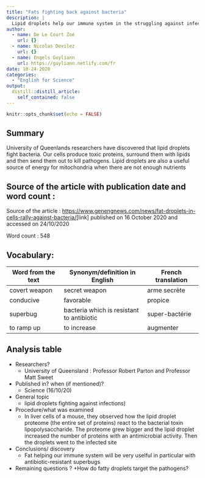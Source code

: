 ```yaml
---
title: "Fats fighting back against bacteria"
description: |
  Lipid droplets help our immune system in the struggling against infections.
author:
  - name: De Le Court Zoé
    url: {}
  - name: Nicolas Devilez
    url: {}
  - name: Engels Guyliann
    url: https://guyliann.netlify.com/fr
date: 10-24-2020
categories:
  - "English for Science"
output:
  distill::distill_article:
    self_contained: false
---
```


```r
knitr::opts_chunk$set(echo = FALSE)
```

## Summary 

University of Queenlands researchers have discovered that lipid droplets fight bacteria. Our cells produce toxic proteins, surround them with lipids and then send them out to kill pathogens. Lipid droplets are also a useful source of energy for mitochondria when there are not enough nutrients

## Source of the article with publication date and word count :
Source of the article : <https://www.genengnews.com/news/fat-droplets-in-cells-rally-against-bacteria/>[link] published on 16 October 2020 and accessed on 24/10/2020

Word count : 548

## Vocabulary: 

| Word from the text | Synonym/definition in English | French translation |
|--------------------|-------------------------------|--------------------|
|   covert weapon    |        secret weapon          |    arme secrète    |
|    conducive       |         favorable             |      propice       |
|    superbug       | bacteria which is resistant to antibiotic |     super-bactérie       |
|   to ramp up       |         to increase          |       augmenter     |


## Analysis table

- Researchers? 
    + University of Queensland : Professor Robert Parton and Professor Matt Sweet 

- Published in? when (if mentioned)?
    + Science (16/10/20)  

- General topic
    + lipid droplets fighting against infections) 
- Procedure/what was examined
    + In liver cells of a mouse, they observed how the lipid droplet proteome (the entire set of proteins) react to  the bacterial toxin lipopolysaccharide. The proteome grew bigger and the lipid droplet increased the number of proteins with an antimicrobial activity. Then the droplets went to the infected site
    
- Conclusions/ discovery
    + Fat helping our immune system will be very uselful in particular with antibiotic-resistant superbugs

- Remaining questions ? 
    +How do fatty droplets target the pathogens?
